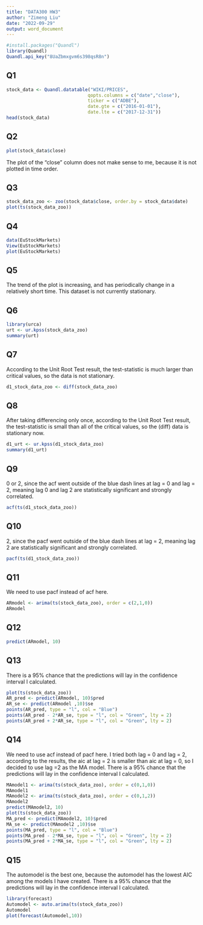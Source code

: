 ---
title: "DATA300 HW3"
author: "Zimeng Liu"
date: "2022-09-29"
output: word_document
---

```{r}
#install.packages("Quandl")
library(Quandl)
Quandl.api_key("8UaZbmxgvm6s398qsR8n")
```

## Q1
```{r}
stock_data <- Quandl.datatable("WIKI/PRICES",
                              qopts.columns = c("date","close"),
                              ticker = c("ADBE"),
                              date.gte = c("2016-01-01"),
                              date.lte = c("2017-12-31"))
head(stock_data)
```
## Q2
```{r}
plot(stock_data$close)
```
The plot of the "close" column does not make sense to me, because it is not plotted in time order.

## Q3
```{r}
stock_data_zoo <- zoo(stock_data$close, order.by = stock_data$date)
plot(ts(stock_data_zoo))
```
## Q4
```{r}
data(EuStockMarkets)
View(EuStockMarkets)
plot(EuStockMarkets)
```
## Q5
The trend of the plot is increasing, and has periodically change in a relatively short time. This dataset is not currently stationary.

## Q6
```{r}
library(urca)
urt <- ur.kpss(stock_data_zoo)
summary(urt)
```
## Q7
According to the Unit Root Test result, the test-statistic is much larger than critical values, so the data is not stationary.
```{r}
d1_stock_data_zoo <- diff(stock_data_zoo)
```
## Q8
After taking differencing only once, according to the Unit Root Test result, the test-statistic is small than all of the critical values, so the (diff) data is stationary now.
```{r}
d1_urt <- ur.kpss(d1_stock_data_zoo)
summary(d1_urt)
```
## Q9
0 or 2, since the acf went outside of the blue dash lines at lag = 0 and lag = 2, meaning lag 0 and lag 2 are statistically significant and strongly correlated.
```{r}
acf(ts(d1_stock_data_zoo))
```
## Q10
2, since the pacf went outside of the blue dash lines at lag = 2, meaning lag 2 are statistically significant and strongly correlated.
```{r}
pacf(ts(d1_stock_data_zoo))
```
## Q11
We need to use pacf instead of acf here.
```{r}
ARmodel <- arima(ts(stock_data_zoo), order = c(2,1,0))
ARmodel
```
## Q12
```{r}
predict(ARmodel, 10)
```
## Q13
There is a 95% chance that the predictions will lay in the confidence interval I calculated.
```{r}
plot(ts(stock_data_zoo))
AR_pred <- predict(ARmodel, 10)$pred
AR_se <- predict(ARmodel ,10)$se
points(AR_pred, type = "l", col = "Blue")
points(AR_pred - 2*AR_se, type = "l", col = "Green", lty = 2)
points(AR_pred + 2*AR_se, type = "l", col = "Green", lty = 2)
```
## Q14
We need to use acf instead of pacf here.
I tried both lag = 0 and lag = 2, according to the results, the aic at lag = 2 is smaller than aic at lag = 0, so I decided to use lag =2 as the MA model.
There is a 95% chance that the predictions will lay in the confidence interval I calculated.
```{r}
MAmodel1 <- arima(ts(stock_data_zoo), order = c(0,1,0))
MAmodel1
MAmodel2 <- arima(ts(stock_data_zoo), order = c(0,1,2))
MAmodel2
predict(MAmodel2, 10)
plot(ts(stock_data_zoo))
MA_pred <- predict(MAmodel2, 10)$pred
MA_se <- predict(MAmodel2 ,10)$se
points(MA_pred, type = "l", col = "Blue")
points(MA_pred - 2*MA_se, type = "l", col = "Green", lty = 2)
points(MA_pred + 2*MA_se, type = "l", col = "Green", lty = 2)
```
## Q15
The automodel is the best one, because the automodel has the lowest AIC among the models I have created.
There is a 95% chance that the predictions will lay in the confidence interval I calculated.
```{r}
library(forecast)
Automodel <- auto.arima(ts(stock_data_zoo))
Automodel
plot(forecast(Automodel,10))
```
